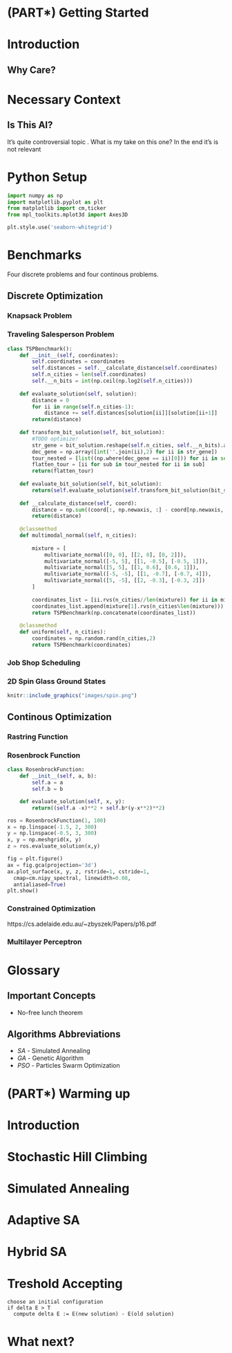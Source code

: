 # (PART\*) Getting Started

# Introduction  {-}

## Why Care? {-}

# Necessary Context 

## Is This AI?

It's quite controversial topic . What is my take on this one? In the end it's is not relevant 

# Python Setup

```python
import numpy as np
import matplotlib.pyplot as plt
from matplotlib import cm,ticker
from mpl_toolkits.mplot3d import Axes3D

plt.style.use('seaborn-whitegrid')
```

# Benchmarks 

Four discrete problems and four continous problems.

## Discrete Optimization

### Knapsack Problem

### Traveling Salesperson Problem

```python
class TSPBenchmark():
    def __init__(self, coordinates):
        self.coordinates = coordinates
        self.distances = self.__calculate_distance(self.coordinates)
        self.n_cities = len(self.coordinates)
        self.__n_bits = int(np.ceil(np.log2(self.n_cities)))
        
    def evaluate_solution(self, solution):
        distance = 0
        for ii in range(self.n_cities-1):
            distance += self.distances[solution[ii]][solution[ii+1]]
        return(distance)
        
    def transform_bit_solution(self, bit_solution):
        #TODO optimize!
        str_gene = bit_solution.reshape(self.n_cities, self.__n_bits).astype(str)
        dec_gene = np.array([int(''.join(ii),2) for ii in str_gene])
        tour_nested = [list((np.where(dec_gene == ii)[0])) for ii in set(sorted(dec_gene))]
        flatten_tour = [ii for sub in tour_nested for ii in sub]
        return(flatten_tour)
    
    def evaluate_bit_solution(self, bit_solution):
        return(self.evaluate_solution(self.transform_bit_solution(bit_solution)))
    
    def __calculate_distance(self, coord):
        distance = np.sum((coord[:, np.newaxis, :] - coord[np.newaxis, :, :]) ** 2, axis = -1)
        return(distance)
        
    @classmethod
    def multimodal_normal(self, n_cities):
        
        mixture = [
            multivariate_normal([0, 0], [[2, 0], [0, 2]]),
            multivariate_normal([-5, 5], [[1, -0.5], [-0.5, 1]]),
            multivariate_normal([5, 5], [[1, 0.6], [0.6, 1]]),
            multivariate_normal([-5, -5], [[1, -0.7], [-0.7, 4]]),
            multivariate_normal([5, -5], [[2, -0.3], [-0.3, 2]])
        ]
        
        coordinates_list = [ii.rvs(n_cities//len(mixture)) for ii in mixture]
        coordinates_list.append(mixture[1].rvs(n_cities%len(mixture)))
        return TSPBenchmark(np.concatenate(coordinates_list))
    
    @classmethod
    def uniform(self, n_cities):
        coordinates = np.random.rand(n_cities,2)
        return TSPBenchmark(coordinates)
```


### Job Shop Scheduling

### 2D Spin Glass Ground States


```r
knitr::include_graphics("images/spin.png")
```

## Continous Optimization

### Rastring Function

### Rosenbrock Function

```python
class RosenbrockFunction:
	def __init__(self, a, b):
		self.a = a 
		self.b = b

	def evaluate_solution(self, x, y):
		return((self.a -x)**2 + self.b*(y-x**2)**2)
```

```python
ros = RosenbrockFunction(1, 100)
x = np.linspace(-1.5, 2, 300)     
y = np.linspace(-0.5, 3, 300)     
x, y = np.meshgrid(x, y) 
z = ros.evaluate_solution(x,y)
```

```python
fig = plt.figure() 
ax = fig.gca(projection='3d') 
ax.plot_surface(x, y, z, rstride=1, cstride=1,
  cmap=cm.nipy_spectral, linewidth=0.08,
  antialiased=True)
plt.show()
```

### Constrained Optimization 

https://cs.adelaide.edu.au/~zbyszek/Papers/p16.pdf

### Multilayer Perceptron

# Glossary

## Important Concepts

+ No-free lunch theorem

## Algorithms Abbreviations

+ *SA* - Simulated Annealing
+ *GA* - Genetic Algorithm
+ *PSO* - Particles Swarm Optimization

# (PART\*) Warming up 

# Introduction {-}

# Stochastic Hill Climbing

# Simulated Annealing 

# Adaptive SA

# Hybrid SA 

# Treshold Accepting

```
choose an initial configuration
if delta E > T
  compute delta E := E(new solution) - E(old solution)
```

# What next? {-}